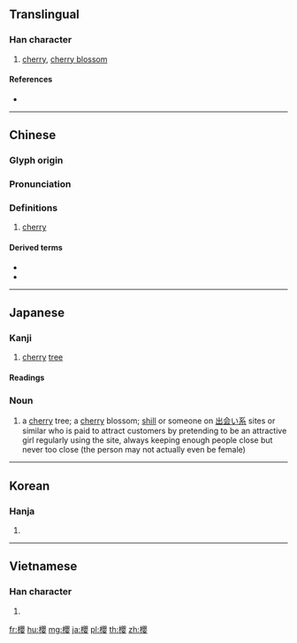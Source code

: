 {{character info/new}}
{{also|樱}}
==Translingual==
{{Han simplified forms|櫻|桜|樱}}

===Han character===
{{Han char|rn=75|rad=木|as=17|sn=21|four=46944|canj=DBCV|ids=⿰木嬰}}

# [[cherry]], [[cherry blossom]]

====References====
* {{Han ref|kx=0562.180|dkj=15888|dj=0950.400|hdz=21321.010|uh=6AFB|ud=27387|bh=C4E5|bd=50405}}

----

==Chinese==
{{zh-forms|s=樱}}

===Glyph origin===
{{Han etym}}

===Pronunciation===
{{zh-pron
|m=yīng
|m-s=ngen1/in1
|c=jing1
|mn=eng
|mc=y
|oc=y
|ma=
|cat=n
}}

===Definitions===
{{zh-hanzi}}

# [[cherry]]

====Derived terms====
* {{zh-l|櫻桃}}
* {{zh-l|櫻花}}

----

==Japanese==

===Kanji===
{{ja-kanji|grade=n|rs=木17|style=ky|shin=桜}}

# [[cherry]] [[tree]]

====Readings====
{{ja-readings
|goon=[[よう]] (yō), {{qualifier|historical}} [[やう]] (yau)
|kanon=[[おう]] (ō), {{qualifier|historical}} [[あう]] (au)
|kun=[[さくら]] (sakura)
}}

{{ja-kanjitab|さくら|yomi=k}}

===Noun===
{{ja-noun|さくら|shin=桜}}

# {{ja-def|桜}} a [[cherry]] tree; a [[cherry]] blossom; [[shill]] or someone on [[出会い系]] sites or similar who is paid to attract customers by pretending to be an attractive girl regularly using the site, always keeping enough people close but never too close (the person may not actually even be female)

----

==Korean==

===Hanja===
{{ko-hanja|hangeul=앵|eumhun=|rv=aeng|mr=aeng|y=ayng}}

# {{defn|lang=ko|sort=木17}}

----

==Vietnamese==

===Han character===
{{vi-hantu|[[anh]]|rs=木17}}

# {{defn|lang=vi|sort=木17}}

[[fr:櫻]]
[[hu:櫻]]
[[mg:櫻]]
[[ja:櫻]]
[[pl:櫻]]
[[th:櫻]]
[[zh:櫻]]